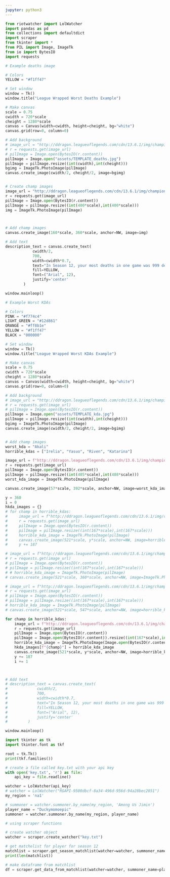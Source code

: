 ```yaml
---
jupyter: python3
---
```


```python
from riotwatcher import LolWatcher
import pandas as pd
from collections import defaultdict
import scraper
from tkinter import *
from PIL import Image, ImageTk
from io import BytesIO
import requests
```

```python
# Example deaths image

# Colors
YELLOW = "#f1ff47"

# Set window
window = Tk()
window.title("League Wrapped Worst Deaths Example")

# Make canvas
scale = 0.75
cwidth = 720*scale
cheight = 1280*scale
canvas = Canvas(width=cwidth, height=cheight, bg="white")
canvas.grid(row=0, column=0)

# Add background
# image_url = "http://ddragon.leagueoflegends.com/cdn/13.6.1/img/champion/Irelia.png"
# r = requests.get(image_url)
# pilImage = Image.open(BytesIO(r.content))
pilImage = Image.open("assets/TEMPLATE_deaths.jpg")
pilImage = pilImage.resize((int(cwidth),int(cheight)))
bgimg = ImageTk.PhotoImage(pilImage)
canvas.create_image(cwidth/2, cheight/2, image=bgimg)


# Create champ images
image_url = "http://ddragon.leagueoflegends.com/cdn/13.6.1/img/champion/Akali.png"
r = requests.get(image_url)
pilImage = Image.open(BytesIO(r.content))
pilImage = pilImage.resize((int(400*scale),int(400*scale)))
img = ImageTk.PhotoImage(pilImage)



# Add champ images
canvas.create_image(160*scale, 360*scale, anchor=NW, image=img)

# Add text
description_text = canvas.create_text(
            cwidth/2,
            700,
            width=cwidth*0.7,
            text="In Season 12, your most deaths in one game was 999 deaths on Akali. You filthy inter.",
            fill=YELLOW,
            font=("Arial", 12),
            justify='center'
        )

window.mainloop()
```

```python
# Example Worst KDAs

# Colors
PINK = "#f774c4"
LIGHT_GREEN = "#12d861"
ORANGE = "#ff8b1e"
YELLOW = "#f1ff47"
BLACK = "000000"

# Set window
window = Tk()
window.title("League Wrapped Worst KDAs Example")

# Make canvas
scale = 0.75
cwidth = 720*scale
cheight = 1280*scale
canvas = Canvas(width=cwidth, height=cheight, bg="white")
canvas.grid(row=0, column=0)

# Add background
# image_url = "http://ddragon.leagueoflegends.com/cdn/13.6.1/img/champion/Irelia.png"
# r = requests.get(image_url)
# pilImage = Image.open(BytesIO(r.content))
pilImage = Image.open("assets/TEMPLATE_kda.jpg")
pilImage = pilImage.resize((int(cwidth),int(cheight)))
bgimg = ImageTk.PhotoImage(pilImage)
canvas.create_image(cwidth/2, cheight/2, image=bgimg)


# Add champ images
worst_kda = "Akali"
horrible_kdas = ["Irelia", "Yasuo", "Riven", "Katarina"]

image_url = f"http://ddragon.leagueoflegends.com/cdn/13.6.1/img/champion/{worst_kda}.png"
r = requests.get(image_url)
pilImage = Image.open(BytesIO(r.content))
pilImage = pilImage.resize((int(405*scale),int(408*scale)))
worst_kda_image = ImageTk.PhotoImage(pilImage)

canvas.create_image(57*scale, 392*scale, anchor=NW, image=worst_kda_image)

y = 360
i = 0
hkda_images = {}
# for champ in horrible_kdas:
#     image_url = f"http://ddragon.leagueoflegends.com/cdn/13.6.1/img/champion/{champ}.png"
#     r = requests.get(image_url)
#     pilImage = Image.open(BytesIO(r.content))
#     pilImage = pilImage.resize((int(167*scale),int(167*scale)))
#     horrible_kda_image = ImageTk.PhotoImage(pilImage)
#     canvas.create_image(521*scale, y*scale, anchor=NW, image=horrible_kda_image)
#     y += 187

# image_url = f"http://ddragon.leagueoflegends.com/cdn/13.6.1/img/champion/{horrible_kdas[0]}.png"
# r = requests.get(image_url)
# pilImage = Image.open(BytesIO(r.content))
# pilImage = pilImage.resize((int(167*scale),int(167*scale)))
# # horrible_kda_image = ImageTk.PhotoImage(pilImage)
# canvas.create_image(521*scale, 360*scale, anchor=NW, image=ImageTk.PhotoImage(pilImage))

# image_url = f"http://ddragon.leagueoflegends.com/cdn/13.6.1/img/champion/{horrible_kdas[1]}.png"
# r = requests.get(image_url)
# pilImage = Image.open(BytesIO(r.content))
# pilImage = pilImage.resize((int(167*scale),int(167*scale)))
# horrible_kda_image = ImageTk.PhotoImage(pilImage)
# canvas.create_image(521*scale, 547*scale, anchor=NW, image=horrible_kda_image)

for champ in horrible_kdas:
    image_url = f"http://ddragon.leagueoflegends.com/cdn/13.6.1/img/champion/{champ}.png"
    r = requests.get(image_url)
    pilImage = Image.open(BytesIO(r.content))
    pilImage = Image.open(BytesIO(r.content)).resize((int(167*scale),int(167*scale)))
    horrible_kda_image = ImageTk.PhotoImage(Image.open(BytesIO(r.content)).resize((int(167*scale),int(167*scale))))
    hkda_images[f"{champ}"] = horrible_kda_image
    canvas.create_image(521*scale, y*scale, anchor=NW, image=horrible_kda_image)
    y += 187
    i += 1



# Add text
# description_text = canvas.create_text(
#             cwidth/2,
#             700,
#             width=cwidth*0.7,
#             text="In Season 12, your most deaths in one game was 999 deaths on Akali. You filthy inter.",
#             fill=YELLOW,
#             font=("Arial", 12),
#             justify='center'
#         )

window.mainloop()
```

```python
import tkinter as tk  
import tkinter.font as tkf

root = tk.Tk()
print(tkf.families())
```

```python
# create a file called key.txt with your api key
with open('key.txt', 'r') as file:
    api_key = file.readline()

watcher = LolWatcher(api_key)
# watcher = LolWatcher("RGAPI-9500dbcf-8a34-496d-956d-94a28bec2851")
my_region = 'na1'

# summoner = watcher.summoner.by_name(my_region, 'Among Us Jimin')
player_name = "Duckymomoepic"
summoner = watcher.summoner.by_name(my_region, player_name)
```

```python
# using scraper functions

# create watcher object
watcher = scraper.create_watcher("key.txt")

# get matchelist for player for season 12
matchlist = scraper.get_season_matchlist(watcher=watcher, summoner_name=player_name, region=my_region)
print(len(matchlist))
```

```python
# make dataframe from matchlist
df = scraper.get_data_from_matchlist(watcher=watcher, summoner_name=player_name, matchlist=matchlist[0:50], region=my_region)
```

